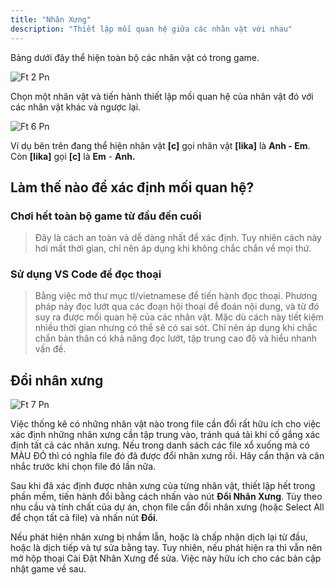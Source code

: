 ```yaml
---
title: "Nhân Xưng"
description: "Thiết lập mối quan hệ giữa các nhân vật với nhau"
---
```


Bảng dưới đây thể hiện toàn bộ các nhân vật có trong game.

![Ft 2 Pn](/images/ft_2.png)

Chọn một nhân vật và tiến hành thiết lập mối quan hệ của nhân vật đó với các nhân vật khác và ngược lại.

![Ft 6 Pn](/images/ft_6.png)

Ví dụ bên trên đang thể hiện nhân vật **[c]** gọi nhân vật **[lika]** là **Anh - Em**. Còn **[lika]** gọi **[c]** là **Em** - **Anh.**

## Làm thế nào để xác định mối quan hệ?

### Chơi hết toàn bộ game từ đầu đến cuối

> Đây là cách an toàn và dễ dàng nhất để xác định. Tuy nhiên cách này hơi mất thời gian, chỉ nên áp dụng khi không chắc chắn về mọi thứ.

### Sử dụng VS Code để đọc thoại

> Bằng việc mở thư mục tl/vietnamese để tiến hành đọc thoại. Phương pháp này đọc lướt qua các đoạn hội thoại để đoán nội dung, và từ đó suy ra được mối quan hệ của các nhân vật. Mặc dù cách này tiết kiệm nhiều thời gian nhưng có thể sẽ có sai sót. Chỉ nên áp dụng khi chắc chắn bản thân có khả năng đọc lướt, tập trung cao độ và hiểu nhanh vấn đề.

## Đổi nhân xưng

![Ft 7 Pn](/images/ft_7.png)

<Tip>
  Việc thống kê có những nhân vật nào trong file cần đổi rất hữu ích cho việc xác định những nhân xưng cần tập trung vào, tránh quá tải khi cố gắng xác định tất cả các nhân xưng.
</Tip>

<Danger>
  Nếu trong danh sách các file xổ xuống mà có MÀU ĐỎ thì có nghĩa file đó đã được đổi nhân xưng rồi. Hãy cẩn thận và cân nhắc trước khi chọn file đó lần nữa.
</Danger>

Sau khi đã xác định được nhân xưng của từng nhân vật, thiết lập hết trong phần mềm, tiến hành đổi bằng cách nhấn vào nút **Đổi Nhân Xưng**. Tùy theo nhu cầu và tính chất của dự án, chọn file cần đổi nhân xưng (hoặc Select All để chọn tất cả file) và nhấn nút **Đổi**.

<Warning>
  Nếu phát hiện nhân xưng bị nhầm lẫn, hoặc là chấp nhận dịch lại từ đầu, hoặc là dịch tiếp và tự sửa bằng tay. Tuy nhiên, nếu phát hiện ra thì vẫn nên mở hộp thoại Cài Đặt Nhân Xưng để sửa. Việc này hữu ích cho các bản cập nhật game về sau.
</Warning>
